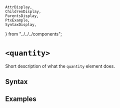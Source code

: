     AttrDisplay,
    ChildrenDisplay,
    ParentsDisplay,
    PtxExample,
    SyntaxDisplay,
} from "../../../components";

# `<quantity>`

Short description of what the `quantity` element does.

## Syntax

<SyntaxDisplay name="quantity" />

## Examples

    